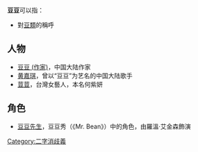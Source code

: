 '''豆豆'''可以指：
* 對[[豆類|豆類]]的稱呼

== 人物 ==
* [[豆豆_(作家)|豆豆 (作家)]]，中国大陆作家
* [[黄嘉琪|黄嘉琪]]，曾以“豆豆”为艺名的中国大陆歌手
* [[荳荳|荳荳]]，台灣女藝人，本名何紫妍

== 角色 ==
* [[豆豆先生|豆豆先生]]，豆豆秀（《Mr. Bean》）中的角色，由羅溫·艾金森飾演 

{{消歧義}}

[[Category:二字消歧義|Category:二字消歧義]]